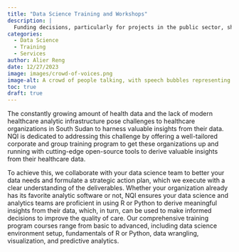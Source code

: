```yaml
---
title: "Data Science Training and Workshops"
description: |
  Funding decisions, particularly for projects in the public sector, should be informed by data on what works and what doesn’t. But performance assessment is rarely straightforward -- especially when people’s lives and livelihoods may be impacted by the decisions that are made. Data scientist Noah Wright recounts the trials and tribulations of managing and meeting stakeholder expectations in developing a performance measurement program for specialty courts in Texas. 
categories:
  - Data Science
  - Training
  - Services
author: Alier Reng
date: 12/27/2023
image: images/crowd-of-voices.png
image-alt: A crowd of people talking, with speech bubbles representing the different voices, digital art. Image created by Real World Data Science using Microsoft Bing Image Creator.
toc: true
draft: true
---
```


The constantly growing amount of health data and the lack of modern healthcare analytic infrastructure pose challenges to healthcare organizations in South Sudan to harness valuable insights from their data. NQI is dedicated to addressing this challenge by offering a well-tailored corporate and group training program to get these organizations up and running with cutting-edge open-source tools to derive valuable insights from their healthcare data.

To achieve this, we collaborate with your data science team to better your data needs and formulate a strategic action plan, which we execute with a clear understanding of the deliverables. Whether your organization already has its favorite analytic software or not, NQI ensures your data science and analytics teams are proficient in using R or Python to derive meaningful insights from their data, which, in turn, can be used to make informed decisions to improve the quality of care. Our comprehensive training program courses range from basic to advanced, including data science environment setup, fundamentals of R or Python, data wrangling, visualization, and predictive analytics.
